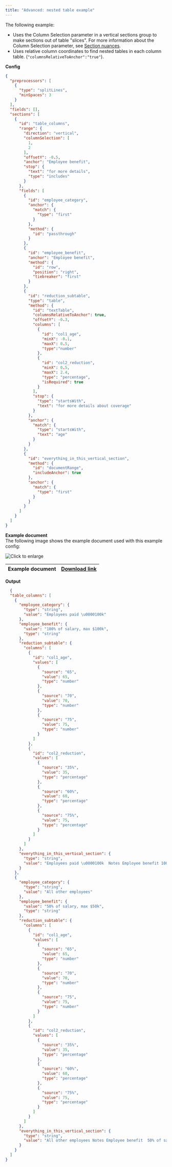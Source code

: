 ```yaml
---
title: "Advanced: nested table example"
---
```


The following example:

* Uses the Column Selection parameter in a vertical sections group to make sections out of table "slices". For more information about the Column Selection parameter, see [Section nuances](https://sensible-87.mintlify.app/senseml-reference/concepts/section-nuances#column-selection).
* Uses relative column coordinates to find nested tables in each column table. (`"columnsRelativeToAnchor":"true"`).

**Config**

```json
{
  "preprocessors": [
    {
      "type": "splitLines",
      "minSpaces": 3
    }
  ],
  "fields": [],
  "sections": [
    {
      "id": "table_columns",
      "range": {
        "direction": "vertical",
        "columnSelection": [
          1,
          2
        ],
        "offsetY": -0.5,
        "anchor": "Employee benefit",
        "stop": {
          "text": "for more details",
          "type": "includes"
        }
      },
      "fields": [
        {
          "id": "employee_category",
          "anchor": {
            "match": {
              "type": "first"
            }
          },
          "method": {
            "id": "passthrough"
          }
        },
        {
          "id": "employee_benefit",
          "anchor": "Employee benefit",
          "method": {
            "id": "row",
            "position": "right",
            "tiebreaker": "first"
          }
        },
        {
          "id": "reduction_subtable",
          "type": "table",
          "method": {
            "id": "textTable",
            "columnsRelativeToAnchor": true,
            "offsetY": -0.3,
            "columns": [
              {
                "id": "col1_age",
                "minX": -0.1,
                "maxX": 0.5,
                "type":"number"
              },
              {
                "id": "col2_reduction",
                "minX": 0.5,
                "maxX": 2.4,
                "type": "percentage",
                "isRequired": true
              }
            ],
            "stop": {
              "type": "startsWith",
              "text": "for more details about coverage"
            }
          },
          "anchor": {
            "match": {
              "type": "startsWith",
              "text": "age"
            }
          }
        },
        {
          "id": "everything_in_this_vertical_section",
          "method": {
            "id": "documentRange",
            "includeAnchor": true
          },
          "anchor": {
            "match": {
              "type": "first"
            }
          }
        }
      ]
    }
  ]
}
```
**Example document**  
The following image shows the example document used with this example config:

![Click to enlarge](/images/vertical_sections_table_in_table.png)

| Example document | [Download link](https://raw.githubusercontent.com/sensible-hq/sensible-docs/main/readme-sync/assets/v0/pdfs/vertical%5Fsection%5Ftable%5Fin%5Ftable.pdf) |
| ---------------- | -------------------------------------------------------------------------------------------------------------------------------------------------------- |

**Output**



```JSON JSON
  {
  "table_columns": [
    {
      "employee_category": {
        "type": "string",
        "value": "Employees paid \u0000100k"
      },
      "employee_benefit": {
        "value": "100% of salary, max $100k",
        "type": "string"
      },
      "reduction_subtable": {
        "columns": [
          {
            "id": "col1_age",
            "values": [
              {
                "source": "65",
                "value": 65,
                "type": "number"
              },
              {
                "source": "70",
                "value": 70,
                "type": "number"
              },
              {
                "source": "75",
                "value": 75,
                "type": "number"
              }
            ]
          },
          {
            "id": "col2_reduction",
            "values": [
              {
                "source": "35%",
                "value": 35,
                "type": "percentage"
              },
              {
                "source": "60%",
                "value": 60,
                "type": "percentage"
              },
              {
                "source": "75%",
                "value": 75,
                "type": "percentage"
              }
            ]
          }
        ]
      },
      "everything_in_this_vertical_section": {
        "type": "string",
        "value": "Employees paid \u0000100k  Notes Employee benefit 100% of salary, max $100k  After a 3 month waiting period Common carrier Not included  Benefit reduction Age Reduction   Not adjusted for 65 35%   inflation 70 60%   75 75%   For more details about coverage and benefits, see the following sections."
      }
    },
    {
      "employee_category": {
        "type": "string",
        "value": "All other employees"
      },
      "employee_benefit": {
        "value": "50% of salary, max $50k",
        "type": "string"
      },
      "reduction_subtable": {
        "columns": [
          {
            "id": "col1_age",
            "values": [
              {
                "source": "65",
                "value": 65,
                "type": "number"
              },
              {
                "source": "70",
                "value": 70,
                "type": "number"
              },
              {
                "source": "75",
                "value": 75,
                "type": "number"
              }
            ]
          },
          {
            "id": "col2_reduction",
            "values": [
              {
                "source": "35%",
                "value": 35,
                "type": "percentage"
              },
              {
                "source": "60%",
                "value": 60,
                "type": "percentage"
              },
              {
                "source": "75%",
                "value": 75,
                "type": "percentage"
              }
            ]
          }
        ]
      },
      "everything_in_this_vertical_section": {
        "type": "string",
        "value": "All other employees Notes Employee benefit  50% of salary, max $50k After a 3 month waiting period Common carrier  Not included Benefit reduction   Age Reduction Not adjusted for   65 35% inflation   70 60%   75 75% For more details about coverage and benefits, see the following sections."
      }
    }
  ]
}
```